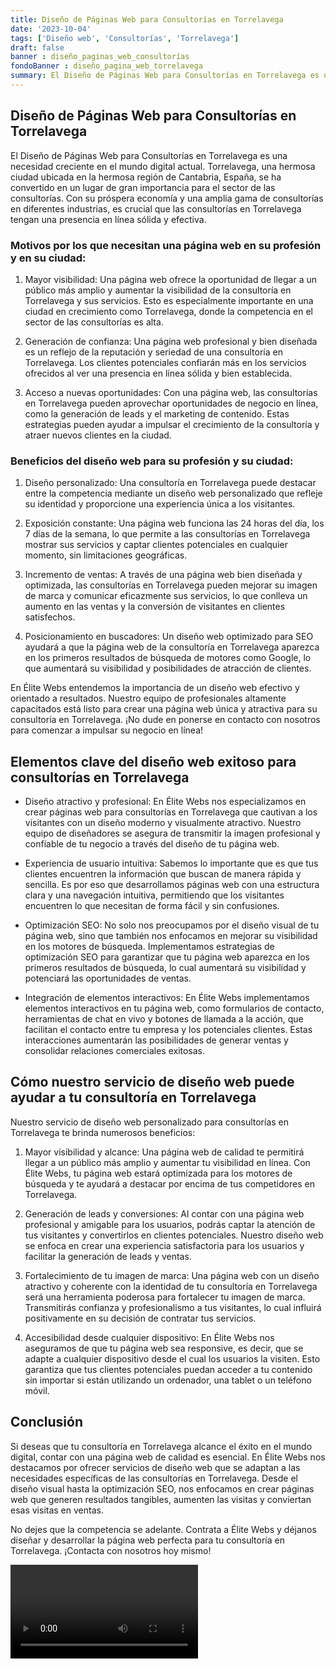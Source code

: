 ```yaml
---
title: Diseño de Páginas Web para Consultorías en Torrelavega
date: '2023-10-04'
tags: ['Diseño web', 'Consultorías', 'Torrelavega']
draft: false
banner : diseño_paginas_web_consultorías
fondoBanner : diseño_pagina_web_torrelavega
summary: El Diseño de Páginas Web para Consultorías en Torrelavega es una necesidad creciente en el mundo digital actual. Torrelavega, una hermosa ciudad ubicada en la hermosa región de Cantabria, España, se ha convertido en un lugar de gran importancia para el sector de las consultorías. Con su próspera economía y una amplia gama de consultorías en diferentes industrias, es crucial que las consultorías en Torrelavega tengan una presencia en línea sólida y efectiva.
---
```


## Diseño de Páginas Web para Consultorías en Torrelavega

El Diseño de Páginas Web para Consultorías en Torrelavega es una necesidad creciente en el mundo digital actual. Torrelavega, una hermosa ciudad ubicada en la hermosa región de Cantabria, España, se ha convertido en un lugar de gran importancia para el sector de las consultorías. Con su próspera economía y una amplia gama de consultorías en diferentes industrias, es crucial que las consultorías en Torrelavega tengan una presencia en línea sólida y efectiva.

### Motivos por los que necesitan una página web en su profesión y en su ciudad:

1. Mayor visibilidad: Una página web ofrece la oportunidad de llegar a un público más amplio y aumentar la visibilidad de la consultoría en Torrelavega y sus servicios. Esto es especialmente importante en una ciudad en crecimiento como Torrelavega, donde la competencia en el sector de las consultorías es alta.

2. Generación de confianza: Una página web profesional y bien diseñada es un reflejo de la reputación y seriedad de una consultoría en Torrelavega. Los clientes potenciales confiarán más en los servicios ofrecidos al ver una presencia en línea sólida y bien establecida.

3. Acceso a nuevas oportunidades: Con una página web, las consultorías en Torrelavega pueden aprovechar oportunidades de negocio en línea, como la generación de leads y el marketing de contenido. Estas estrategias pueden ayudar a impulsar el crecimiento de la consultoría y atraer nuevos clientes en la ciudad.

### Beneficios del diseño web para su profesión y su ciudad:

1. Diseño personalizado: Una consultoría en Torrelavega puede destacar entre la competencia mediante un diseño web personalizado que refleje su identidad y proporcione una experiencia única a los visitantes.

2. Exposición constante: Una página web funciona las 24 horas del día, los 7 días de la semana, lo que permite a las consultorías en Torrelavega mostrar sus servicios y captar clientes potenciales en cualquier momento, sin limitaciones geográficas.

3. Incremento de ventas: A través de una página web bien diseñada y optimizada, las consultorías en Torrelavega pueden mejorar su imagen de marca y comunicar eficazmente sus servicios, lo que conlleva un aumento en las ventas y la conversión de visitantes en clientes satisfechos.

4. Posicionamiento en buscadores: Un diseño web optimizado para SEO ayudará a que la página web de la consultoría en Torrelavega aparezca en los primeros resultados de búsqueda de motores como Google, lo que aumentará su visibilidad y posibilidades de atracción de clientes.

En Élite Webs entendemos la importancia de un diseño web efectivo y orientado a resultados. Nuestro equipo de profesionales altamente capacitados está listo para crear una página web única y atractiva para su consultoría en Torrelavega. ¡No dude en ponerse en contacto con nosotros para comenzar a impulsar su negocio en línea!

<GifSeo />

<Cta />

## Elementos clave del diseño web exitoso para consultorías en Torrelavega

- Diseño atractivo y profesional: En Élite Webs nos especializamos en crear páginas web para consultorías en Torrelavega que cautivan a los visitantes con un diseño moderno y visualmente atractivo. Nuestro equipo de diseñadores se asegura de transmitir la imagen profesional y confiable de tu negocio a través del diseño de tu página web.

- Experiencia de usuario intuitiva: Sabemos lo importante que es que tus clientes encuentren la información que buscan de manera rápida y sencilla. Es por eso que desarrollamos páginas web con una estructura clara y una navegación intuitiva, permitiendo que los visitantes encuentren lo que necesitan de forma fácil y sin confusiones.

- Optimización SEO: No solo nos preocupamos por el diseño visual de tu página web, sino que también nos enfocamos en mejorar su visibilidad en los motores de búsqueda. Implementamos estrategias de optimización SEO para garantizar que tu página web aparezca en los primeros resultados de búsqueda, lo cual aumentará su visibilidad y potenciará las oportunidades de ventas.

- Integración de elementos interactivos: En Élite Webs implementamos elementos interactivos en tu página web, como formularios de contacto, herramientas de chat en vivo y botones de llamada a la acción, que facilitan el contacto entre tu empresa y los potenciales clientes. Estas interacciones aumentarán las posibilidades de generar ventas y consolidar relaciones comerciales exitosas.

## Cómo nuestro servicio de diseño web puede ayudar a tu consultoría en Torrelavega

Nuestro servicio de diseño web personalizado para consultorías en Torrelavega te brinda numerosos beneficios:

1. Mayor visibilidad y alcance: Una página web de calidad te permitirá llegar a un público más amplio y aumentar tu visibilidad en línea. Con Élite Webs, tu página web estará optimizada para los motores de búsqueda y te ayudará a destacar por encima de tus competidores en Torrelavega.

2. Generación de leads y conversiones: Al contar con una página web profesional y amigable para los usuarios, podrás captar la atención de tus visitantes y convertirlos en clientes potenciales. Nuestro diseño web se enfoca en crear una experiencia satisfactoria para los usuarios y facilitar la generación de leads y ventas.

3. Fortalecimiento de tu imagen de marca: Una página web con un diseño atractivo y coherente con la identidad de tu consultoría en Torrelavega será una herramienta poderosa para fortalecer tu imagen de marca. Transmitirás confianza y profesionalismo a tus visitantes, lo cual influirá positivamente en su decisión de contratar tus servicios.

4. Accesibilidad desde cualquier dispositivo: En Élite Webs nos aseguramos de que tu página web sea responsive, es decir, que se adapte a cualquier dispositivo desde el cual los usuarios la visiten. Esto garantiza que tus clientes potenciales puedan acceder a tu contenido sin importar si están utilizando un ordenador, una tablet o un teléfono móvil.

## Conclusión

Si deseas que tu consultoría en Torrelavega alcance el éxito en el mundo digital, contar con una página web de calidad es esencial. En Élite Webs nos destacamos por ofrecer servicios de diseño web que se adaptan a las necesidades específicas de las consultorías en Torrelavega. Desde el diseño visual hasta la optimización SEO, nos enfocamos en crear páginas web que generen resultados tangibles, aumenten las visitas y conviertan esas visitas en ventas.

No dejes que la competencia se adelante. Contrata a Élite Webs y déjanos diseñar y desarrollar la página web perfecta para tu consultoría en Torrelavega. ¡Contacta con nosotros hoy mismo!

<Video />

<CtaBot job='Consultorías' city='Torrelavega'/>

<Gmaps query='Torrelavega+españa+maps' />